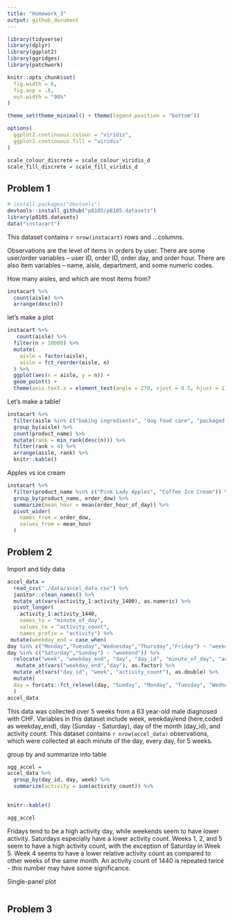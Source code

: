 ```yaml
---
title: "Homework_3"
output: github_document
---
```

```r
library(tidyverse)
library(dplyr)
library(ggplot2)
library(ggridges)
library(patchwork)

knitr::opts_chunk$set(
  fig.width = 6,
  fig.asp = .6,
  out.width = "90%"
)

theme_set(theme_minimal() + theme(legend.position = "bottom"))

options(
  ggplot2.continuous.colour = "viridis",
  ggplot2.continuous.fill = "viridis"
)

scale_colour_discrete = scale_colour_viridis_d
scale_fill_discrete = scale_fill_viridis_d
```


## Problem 1
```r
# install.packages("devtools")
devtools::install_github("p8105/p8105.datasets")
library(p8105.datasets)
data("instacart")  
```

This dataset contains `r nrow(instacart)` rows and ...columns.

Observations are the level of items in orders by user. There are some user/order variables -- user ID, order ID, order day, and order hour. There are also item variables -- name, aisle, department, and some numeric codes.

How many aisles, and which are most items from?

```r
instacart %>% 
  count(aisle) %>% 
  arrange(desc(n))

```

let's make a plot

```r
instacart %>% 
   count(aisle) %>% 
  filter(n > 10000) %>% 
  mutate(
    aisle = factor(aisle),
    aisle = fct_reorder(aisle, n)
  ) %>% 
  ggplot(aes(x = aisle, y = n)) +
  geom_point() +
  theme(axis.text.x = element_text(angle = 270, vjust = 0.5, hjust = 1))
```


Let's make a table!

```r
instacart %>% 
  filter(aisle %in% c("baking ingredients", "dog food care", "packaged vegetables fruits")) %>% 
  group_by(aisle) %>% 
  count(product_name) %>% 
  mutate(rank = min_rank(desc(n))) %>% 
  filter(rank < 4) %>% 
  arrange(aisle, rank) %>% 
  knitr::kable()
```


Apples vs ice cream

```r
instacart %>% 
  filter(product_name %in% c("Pink Lady Apples", "Coffee Ice Cream")) %>% 
  group_by(product_name, order_dow) %>% 
  summarize(mean_hour = mean(order_hour_of_day)) %>% 
  pivot_wider(
    names_from = order_dow,
    values_from = mean_hour
  )
```



## Problem 2

Import and tidy data
```r
accel_data = 
  read_csv("./data/accel_data.csv") %>% 
  janitor::clean_names() %>% 
  mutate_at(vars(activity_1:activity_1400), as.numeric) %>% 
  pivot_longer(
    activity_1:activity_1440,
    names_to = "minute_of_day",
    values_to = "activity_count",
    names_prefix = "activity") %>% 
 mutate(weekday_end = case_when(
day %in% c("Monday","Tuesday","Wednesday","Thursday","Friday") ~ "weekday",
day %in% c("Saturday","Sunday") ~ "weekend")) %>% 
  relocate("week", "weekday_end", "day", "day_id", "minute_of_day", "activity_count") %>% 
   mutate_at(vars("weekday_end","day"), as.factor) %>% 
  mutate_at(vars("day_id", "week", "activity_count"), as.double) %>% 
  mutate(
  day = forcats::fct_relevel(day, "Sunday", "Monday", "Tuesday", "Wednesday", "Thursday", "Friday", "Saturday")
  )
accel_data
```

This data was collected over 5 weeks from a 63 year-old male diagnosed with CHF. Variables in this dataset include week, weekday/end (here,coded as weekday_end), day (Sunday - Saturday), day of the month (day_id), and activity count. This dataset contains `r nrow(accel_data)` observations, which were collected at each minute of the day, every day, for 5 weeks.



group by and summarize into table
```r
agg_accel = 
accel_data %>% 
  group_by(day_id, day, week) %>% 
  summarize(activity = sum(activity_count)) %>% 
  

knitr::kable()

agg_accel
```
Fridays tend to be a high activity day, while weekends seem to have lower activity. Saturdays especially have a lower activity count. Weeks 1, 2, and 5 seem to have a high activity count, with the exception of Saturday in Week 5. Week 4 seems to have a lower relative activity count as compared to other weeks of the same month. An activity count of 1440 is repeated twice - this number may have some significance.  



Single-panel plot
```r


```


## Problem 3


